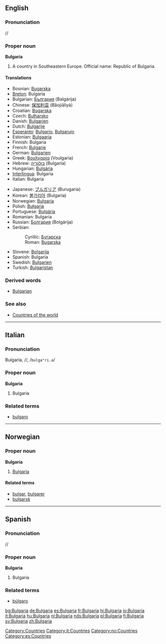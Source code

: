 ==English==
===Pronunciation===
/{{IPAchar|bʌlˈgeəriə}}/
{{wikipedia}}
===Proper noun===
'''Bulgaria'''
# A country in Southeastern Europe. Official name: Republic of Bulgaria.

====Translations====
{{top}}
*Bosnian: [[Bugarska]] {{f}}
*[[Breton]]: Bulgaria
*Bulgarian: [[България]] (Bəlgárija) {{f}}
*Chinese: [[保加利亚]] (Bǎojiālìyà)
*Croatian: [[Bugarska]] {{f}}
*Czech: [[Bulharsko]]
*Danish: [[Bulgarien]]
*Dutch: [[Bulgarije]]
*[[Esperanto]]: [[Bulgario]], [[Bulgarujo]]
*Estonian: [[Bulgaaria]]
*Finnish: Bulgaria
*French: [[Bulgarie]] {{f}}
*German: [[Bulgarien]] {{n}}
*Greek: [[Βουλγαρία]] (Voulgaría) {{f}}
*Hebrew: [[בולגריה]] (Bulgaria)
*Hungarian: [[Bulgária]]
*[[Interlingua]]: Bulgaria
*Italian: Bulgaria {{f}}
{{mid}}
*Japanese: [[ブルガリア]] (Burugaria)
*Korean: [[불가리아]] (Bulgaria)
*Norwegian: [[#Norwegian|Bulgaria]]
*Polish: [[Bułgaria]] {{f}}
*Portuguese: [[Bulgária]] {{f}}
*Romanian: Bulgaria {{f}}
*Russian: [[Болгария]] (Bolgárija) {{f}}
*Serbian:
*:Cyrillic: [[Бугарска]] {{f}}
*:Roman: [[Bugarska#Serbian|Bugarska]] {{f}}
*Slovene: [[Bolgarija]] {{f}}
*Spanish: Bulgaria {{f}}
*Swedish: [[Bulgarien]]
*Turkish: [[Bulgaristan]]
{{bottom}}

===Derived words===
*[[Bulgarian]]

===See also===
*[[Countries of the world]]
[[Category:Countries]]

----
==Italian==
===Pronunciation===
Bulgarìa, /{{IPAchar|bulgaˈri.a}}/, /<tt>bulga"ri.a</tt>/
===Proper noun===
[[Category:it:Countries]]
'''Bulgaria''' {{f}}

# Bulgaria

===Related terms===
*[[bulgaro]]

----
==Norwegian==
===Proper noun===
[[Category:no:Countries]]
'''Bulgaria'''
#[[#English|Bulgaria]]
====Related terms====
*[[bulgar]], [[bulgarer]]
*[[bulgarsk]]

----
==Spanish==
===Pronunciation===
/{{IPAchar|bulˈɣarja}}/
===Proper noun===
'''Bulgaria''' {{f}}
[[Category:es:Countries]]
# Bulgaria

===Related terms===
*[[búlgaro]]

[[bg:Bulgaria]]
[[de:Bulgaria]]
[[es:Bulgaria]]
[[fr:Bulgaria]]
[[hi:Bulgaria]]
[[io:Bulgaria]]
[[it:Bulgaria]]
[[hu:Bulgaria]]
[[nl:Bulgaria]]
[[nds:Bulgaria]]
[[pl:Bulgaria]]
[[fi:Bulgaria]]
[[sv:Bulgaria]]
[[zh:Bulgaria]]